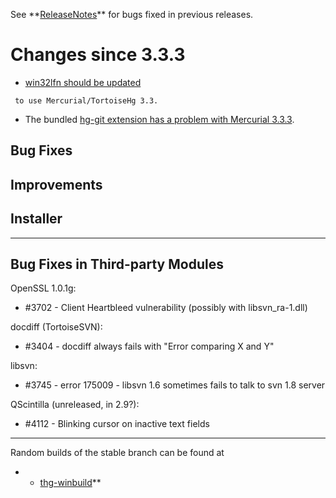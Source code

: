 See **[[ReleaseNotes]]** for bugs fixed in previous releases.

= Changes since 3.3.3 =

* [[https://bitbucket.org/remleduff/win32lfn/issue/11/|win32lfn should be updated]]
  to use Mercurial/TortoiseHg 3.3.
* The bundled [[/tortoisehg/thg/issue/4107/|hg-git extension has a problem with Mercurial 3.3.3]].

== Bug Fixes ==

== Improvements ==

== Installer ==

----

== Bug Fixes in Third-party Modules ==

OpenSSL 1.0.1g:
* #3702 - Client Heartbleed vulnerability (possibly with libsvn_ra-1.dll)

docdiff (TortoiseSVN):
* #3404 - docdiff always fails with "Error comparing X and Y"

libsvn:
* #3745 - error 175009 - libsvn 1.6 sometimes fails to talk to svn 1.8 server

QScintilla (unreleased, in 2.9?):
* #4112 - Blinking cursor on inactive text fields

----

Random builds of the stable branch can be found at
**[[http://bitbucket.org/tortoisehg/thg-winbuild/downloads/|thg-winbuild]]**
